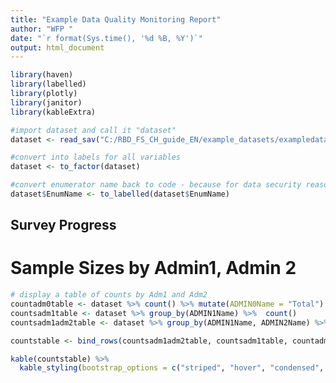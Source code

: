 ```yaml
---
title: "Example Data Quality Monitoring Report"
author: "WFP "
date: "`r format(Sys.time(), '%d %B, %Y')`"
output: html_document
---
```

```r
library(haven)
library(labelled)
library(plotly)
library(janitor)
library(kableExtra)

#import dataset and call it "dataset"
dataset <- read_sav("C:/RBD_FS_CH_guide_EN/example_datasets/exampledataEng.sav")

#convert into labels for all variables
dataset <- to_factor(dataset)

#convert enumerator name back to code - because for data security reasons you dont want to publish the name of the operator
dataset$EnumName <- to_labelled(dataset$EnumName)
```

## Survey Progress

# Sample Sizes by Admin1, Admin 2 

```r
# display a table of counts by Adm1 and Adm2
countadm0table <- dataset %>% count() %>% mutate(ADMIN0Name = "Total")
countsadm1table <- dataset %>% group_by(ADMIN1Name) %>%  count()
countsadm1adm2table <- dataset %>% group_by(ADMIN1Name, ADMIN2Name) %>%  count() 

countstable <- bind_rows(countsadm1adm2table, countsadm1table, countadm0table) %>% select(ADMIN0Name, everything())

kable(countstable) %>%
  kable_styling(bootstrap_options = c("striped", "hover", "condensed", "responsive"))
```



